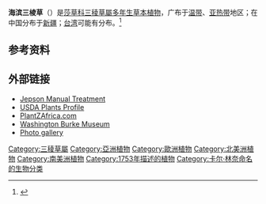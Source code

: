 {{NoteTA|zh-hans:三棱草属;zh-hk:三稜草屬;zh-tw:塊莖藨草屬;|zh-hans:三棱;zh-hant:三稜;}}
{{Speciesbox
| taxon = Bolboschoenus maritimus
| authority = (L.) Palla
}}

'''海滨三棱草'''（{{lang-xm|Bolboschoenus maritimus}}）是[[莎草科|莎草科]][[三稜草屬|三稜草屬]][[多年生草本植物|多年生草本植物]]，广布于[[温带|温带]]、[[亚热带|亚热带]]地区；在中国分布于[[新疆|新疆]]；[[台湾|台湾]]可能有分布。<ref>{{Cite web|title=''Bolboschoenus maritimus''|url=http://efloras.org/florataxon.aspx?flora_id=2&taxon_id=220001778|accessdate=2020-09-22|author=|date=|format=|work=Flora of China|publisher=efloras.org|language=|archive-date=2016-03-04|archive-url=https://web.archive.org/web/20160304093522/http://www.efloras.org/florataxon.aspx?flora_id=2&taxon_id=220001778|dead-url=no}}</ref>

== 参考资料 ==
<references />

==外部链接==
*[http://ucjeps.berkeley.edu/cgi-bin/get_JM_treatment.pl?7928,8145,8156 Jepson Manual Treatment] {{Wayback|url=http://ucjeps.berkeley.edu/cgi-bin/get_JM_treatment.pl?7928,8145,8156 |date=20201006194424 }}
*[http://plants.usda.gov/java/profile?symbol=SCMA8 USDA Plants Profile] {{Wayback|url=http://plants.usda.gov/java/profile?symbol=SCMA8 |date=20130508101813 }}
*[http://www.plantzafrica.com/plantab/bolbomari.htm PlantZAfrica.com] {{Wayback|url=http://www.plantzafrica.com/plantab/bolbomari.htm |date=20201002001408 }}
*[http://biology.burke.washington.edu/herbarium/imagecollection.php?Genus=Bolboschoenus&Species=maritimus Washington Burke Museum] {{Wayback|url=http://biology.burke.washington.edu/herbarium/imagecollection.php?Genus=Bolboschoenus&Species=maritimus |date=20120919010227 }}
*[http://calphotos.berkeley.edu/cgi/img_query?query_src=photos_index&where-taxon=Scirpus+maritimus Photo gallery] {{Wayback|url=http://calphotos.berkeley.edu/cgi/img_query?query_src=photos_index&where-taxon=Scirpus+maritimus |date=20121112161059 }}

{{Taxonbar|from=Q159163}}

[[Category:三稜草屬|Category:三稜草屬]]
[[Category:亞洲植物|Category:亞洲植物]]
[[Category:歐洲植物|Category:歐洲植物]]
[[Category:北美洲植物|Category:北美洲植物]]
[[Category:南美洲植物|Category:南美洲植物]]
[[Category:1753年描述的植物|Category:1753年描述的植物]]
[[Category:卡尔·林奈命名的生物分类|Category:卡尔·林奈命名的生物分类]]

{{Cyperaceae-stub}}